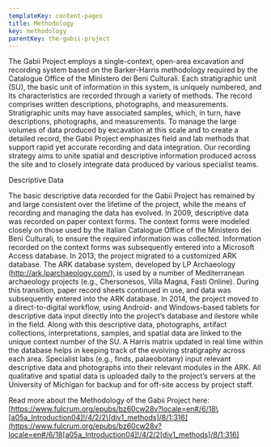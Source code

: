 ```yaml
---
templateKey: content-pages
title: Methodology
key: methodology
parentKey: the-gabii-project
---
```

The Gabii Project employs a single-context, open-area excavation and recording system based on the Barker-Harris methodology required by the Catalogue Office of the Ministero dei Beni Culturali. Each stratigraphic unit (SU), the basic unit of information in this system, is uniquely numbered, and its characteristics are recorded through a variety of methods. The record comprises written descriptions, photographs, and measurements. Stratigraphic units may have associated samples, which, in turn, have descriptions, photographs, and measurements. To manage the large volumes of data produced by excavation at this scale and to create a detailed record, the Gabii Project emphasizes field and lab methods that support rapid yet accurate recording and data integration. Our recording strategy aims to unite spatial and descriptive information produced across the site and to closely integrate data produced by various specialist teams.



Descriptive Data

The basic descriptive data recorded for the Gabii Project has remained by and large consistent over the lifetime of the project, while the means of recording and managing the data has evolved. In 2009, descriptive data was recorded on paper context forms. The context forms were modeled closely on those used by the Italian Catalogue Office of the Ministero dei Beni Culturali, to ensure the required information was collected. Information recorded on the context forms was subsequently entered into a Microsoft Access database. In 2013, the project migrated to a customized ARK database. The ARK database system, developed by LP Archaeology (http://ark.lparchaeology.com/), is used by a number of Mediterranean archaeology projects (e.g., Chersonesos, Villa Magna, Fasti Online). During this transition, paper record sheets continued in use, and data was subsequently entered into the ARK database. In 2014, the project moved to a direct-to-digital workflow, using Android- and Windows-based tablets for descriptive data input directly into the project’s database and ilestore while in the field. Along with this descriptive data, photographs, artifact collections, interpretations, samples, and spatial data are linked to the unique context number of the SU. A Harris matrix updated in real time within the database helps in keeping track of the evolving stratigraphy across each area. Specialist labs (e.g., finds, palaeobotany) input relevant descriptive data and photographs into their relevant modules in the ARK. All qualitative and spatial data is uploaded daily to the project’s servers at the University of Michigan for backup and for off-site access by project staff.



Read more about the Methodology of the Gabii Project here:[https://www.fulcrum.org/epubs/bz60cw28v?locale=en#/6/18\[a05a_Introduction04]!/4/2/2\[div1_methods]/8/1:316](https://www.fulcrum.org/epubs/bz60cw28v?locale=en#/6/18[a05a_Introduction04]!/4/2/2[div1_methods]/8/1:316)
